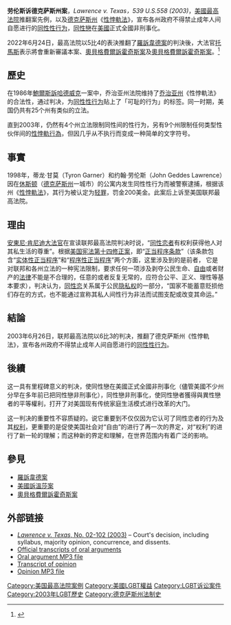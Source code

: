 {{noteTA
|G1=USState
|1=zh-cn:鲁斯; zh-hans:鲁思; zh-hant:露絲;
|2=zh-cn:巴德; zh-hans:拜德; zh-hant:拜德;
|3=zh-cn:斯卡利亚; zh-hans:斯卡利亞; zh-hant:史卡利亞;
}}
{{Infobox SCOTUS case
  |Litigants=劳伦斯诉德克萨斯州案
  |ArgueDate=3月26日
  |ArgueYear=2003年
  |DecideDate=6月26日
  |DecideYear=2003年
  |FullName=约翰·格迪斯·劳伦斯、蒂龙·甘莫 诉 得克萨斯州
  |Docket=02-102
  |Citation=123 S. Ct. 2472; 156 L. Ed. 2d 508; 2003 U.S. LEXIS 5013; 71 U.S.L.W. 4574;<br />2003 Cal. Daily Op. Service 5559; 2003 Daily Journal DAR 7036; 16 Fla. L. Weekly Fed. S 427
  |USVol=539
  |USPage=558
  |Holding=得克萨斯州法律将成年人间自愿的同性性行为定义为性悖軌罪侵犯了[[美国宪法第十四修正案|第十四修正案]]所赋予的成人间进行私密活动的自由权和隐私权。
  |OralArgument=http://www.oyez.org/cases/2000-2009/2002/2002_02_102/argument/
  |SCOTUS=1994-2005
  |Majority=肯尼迪
  |JoinMajority=斯蒂文斯、苏特、金斯堡、布雷耶
  |Concurrence=奥康纳
  |Dissent=斯卡利亚
  |JoinDissent=伦奎斯特、托马斯
  |LawsApplied=[[美国宪法第十四修正案|美国宪法第十四修正案]]、得克萨斯州刑法典第21.06(a)款（2003年）
}}

'''劳伦斯诉德克萨斯州案'''，''Lawrence v. Texas，539 U.S.558 (2003)''，[[美國最高法院|美國最高法院]]推翻{{link-en|鮑爾斯訴哈德威克案|Bowers v. Hardwick}}案先例，以及[[德克萨斯州|德克萨斯州]]《[[美國性悖軌法|性悖軌法]]》，宣布各州政府不得禁止成年人间自愿进行的[[同性性行为|同性性行为]]，[[同性戀|同性戀]]在[[美國|美國]]正式全國非刑事化。

2022年6月24日，最高法院以5比4的表決推翻了[[羅訴韋德案|羅訴韋德案]]的判決後，大法官[[克拉倫斯·托馬斯|托馬斯]]表示將會重新審議本案、[[奥贝格费尔诉霍奇斯案|奧貝格費爾訴霍奇斯案]]及[[奥贝格费尔诉霍奇斯案|奧貝格費爾訴霍奇斯案]]。<ref>{{Cite web |title=高院裁決恐引發連鎖反應 同性婚姻等裁決或被推翻 |url=https://www.singtaousa.com/4142427 |website=www.singtaousa.com |language=zh |access-date=2022-06-26}}</ref>

== 歷史 ==
在1986年[[鮑爾斯訴哈德威克案|鮑爾斯訴哈德威克]]一案中，乔治亚州法院维持了[[乔治亚州|乔治亚州]]《性悖軌法》的合法性，通过判决，为[[同性性行为|同性性行为]]贴上了「可耻的行为」的标签。同一时期，美国仍共有25个州有类似的立法。

直到2003年，仍然有4个州立法限制同性间的性行为，另有9个州限制任何类型性伙伴间的[[性悖軌行為|性悖軌行為]]，但因几乎从不执行而变成一种简单的文字符号。

== 事實 ==
1998年，蒂龙·甘莫（Tyron Garner）和约翰·劳伦斯（John Geddes Lawrence）因在[[休斯顿|休斯顿]]（[[德克萨斯州|德克萨斯州]]一城市）的公寓内发生同性性行为而被警察逮捕，根据该州《[[美國性悖軌法|性悖軌法]]》，其行为被认定为[[轻罪|轻罪]]，罚金200美金。此案后上诉至美国联邦最高法院。

== 理由 ==
[[安東尼·肯尼迪|安東尼·肯尼迪]][[美國最高法院大法官|大法官]]在宣读联邦最高法院判决时说，“[[同性恋者|同性恋者]]有权利获得他人对其私生活的尊重”。根据[[美国宪法第十四修正案|美国宪法第十四修正案]]，即“[[正当程序条款|正当程序条款]]”（该条款包含“[[实体性正当程序|实体性正当程序]]”和“[[程序性正当程序|程序性正当程序]]”两个方面，这里涉及到的是前者， 它是对联邦和各州立法的一种宪法限制，要求任何一项涉及剥夺公民生命、[[自由|自由]]或者财产的[[法律|法律]]不能是不合理的，任意的或者反复无常的，应符合公平、正义、理性等基本要求），判决认为，[[同性恋|同性恋]]关系属于公民[[隐私权|隐私权]]的一部分，“国家不能蓄意贬损他们存在的方式，也不能通过宣称其私人间性行为非法而试图支配或改变其命运。”

== 結論 ==
2003年6月26日，联邦最高法院以6比3的判决，推翻了德克萨斯州《性悖軌法》，宣布各州政府不得禁止成年人间自愿进行的[[同性性行为|同性性行为]]。

== 後續 ==
这一具有里程碑意义的判决，使同性戀在美國正式全國非刑事化（儘管美國不少州分早在多年前已把同性戀非刑事化），同性戀非刑事化，使同性戀者獲得與異性戀者的平等權利，打开了对美国现有传统家庭生活模式进行改革的大门。

这一判决的重要性不容质疑的。说它重要到不仅仅因为它认可了同性恋者的行为及其[[权利|权利]]，更重要的是促使美国社会对“自由”的进行了再一次的界定，对“权利”的进行了新一轮的理解；而这种新的界定和理解，在世界范围内有着广泛的影响。

== 參見 ==
* [[羅訴韋德案|羅訴韋德案]]
* [[美國訴溫莎案|美國訴溫莎案]]
* [[奧貝格費爾訴霍奇斯案|奧貝格費爾訴霍奇斯案]]

== 外部链接 ==
* [https://web.archive.org/web/20070304114335/http://www.supremecourtus.gov/opinions/02pdf/02-102.pdf ''Lawrence v. Texas'', No. 02-102 (2003)] – Court's decision, including syllabus, majority opinion, concurrence, and dissents.
* [https://web.archive.org/web/20080406034507/http://www.supremecourtus.gov/oral_arguments/argument_transcripts/02-102.pdf Official transcripts of oral arguments]
* [http://www.oyez.org/oyez/resource/case/1542/argument.mp3 Oral argument MP3 file]
* [http://www.oyez.org/oyez/resource/case/1542/opinion/transcript Transcript of opinion]
* [http://www.oyez.org/oyez/resource/case/1542/opinion.mp3 Opinion MP3 file]

{{US14thAmendment|state=collapsed}}

{{DEFAULTSORT:Lawrence}}
[[Category:美国最高法院案例|Category:美国最高法院案例]]
[[Category:美國LGBT權益|Category:美國LGBT權益]]
[[Category:LGBT诉讼案件|Category:LGBT诉讼案件]]
[[Category:2003年LGBT歷史|Category:2003年LGBT歷史]]
[[Category:德克萨斯州法制史|Category:德克萨斯州法制史]]